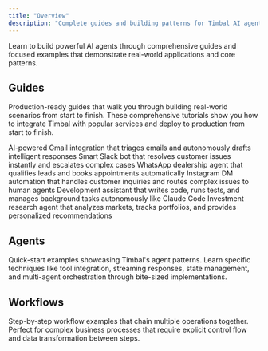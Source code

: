 ```yaml
---
title: "Overview"
description: "Complete guides and building patterns for Timbal AI agents"
---
```



Learn to build powerful AI agents through comprehensive guides and focused examples that demonstrate real-world applications and core patterns.

## Guides

Production-ready guides that walk you through building real-world scenarios from start to finish. These comprehensive tutorials show you how to integrate Timbal with popular services and deploy to production from start to finish.

<Columns cols={3}>
  <Card
    title="Mail Assistant"
    icon="envelopes"
    href="/examples/guides/gmail"
  >
    AI-powered Gmail integration that triages emails and autonomously drafts intelligent responses
  </Card>
  <Card
    title="Tech Support"
    icon="slack"
    href="/examples/guides/slack"
  >
    Smart Slack bot that resolves customer issues instantly and escalates complex cases
  </Card>
  <Card
    title="Sales Assistant"
    icon="whatsapp"
    href="#"
  >
    WhatsApp dealership agent that qualifies leads and books appointments automatically
  </Card>
  <Card
    title="Social Media Support"
    icon="instagram"
    href="#"
  >
    Instagram DM automation that handles customer inquiries and routes complex issues to human agents
  </Card>
  <Card
    title="AI Engineer"
    icon="code"
    href="#"
  >
    Development assistant that writes code, runs tests, and manages background tasks autonomously like Claude Code
  </Card>
  <Card
    title="Financial Advisor"
    icon="chart-line"
    href="#"
  >
    Investment research agent that analyzes markets, tracks portfolios, and provides personalized recommendations
  </Card>
</Columns>

## Agents

Quick-start examples showcasing Timbal's agent patterns. Learn specific techniques like tool integration, streaming responses, state management, and multi-agent orchestration through bite-sized implementations.

<Tabs>
  <Tab title="Memory">
    <ExampleGrid>
      <ExampleCard title="TODO" href="#" />
      <ExampleCard title="TODO" href="#" />
      <ExampleCard title="TODO" href="#" />
    </ExampleGrid>
  </Tab>

  <Tab title="Tools">
    <ExampleGrid>
      <ExampleCard title="TODO" href="#" />
      <ExampleCard title="TODO" href="#" />
      <ExampleCard title="TODO" href="#" />
    </ExampleGrid>
  </Tab>

  <Tab title="Knowledge Bases">
    <ExampleGrid>
      <ExampleCard title="TODO" href="#" />
      <ExampleCard title="TODO" href="#" />
      <ExampleCard title="TODO" href="#" />
    </ExampleGrid>
  </Tab>

  <Tab title="Dynamic Agents">
    <ExampleGrid>
      <ExampleCard title="TODO" href="#" />
      <ExampleCard title="TODO" href="#" />
      <ExampleCard title="TODO" href="#" />
    </ExampleGrid>
  </Tab>

  <Tab title="Evals">
    <ExampleGrid>
      <ExampleCard title="TODO" href="#" />
      <ExampleCard title="TODO" href="#" />
      <ExampleCard title="TODO" href="#" />
    </ExampleGrid>
  </Tab>
</Tabs>

## Workflows

Step-by-step workflow examples that chain multiple operations together. Perfect for complex business processes that require explicit control flow and data transformation between steps.

<Tabs>
  <Tab title="Control Flow">
    <ExampleGrid>
      <ExampleCard title="TODO" href="#" />
      <ExampleCard title="TODO" href="#" />
      <ExampleCard title="TODO" href="#" />
    </ExampleGrid>
  </Tab>

  <Tab title="Evals">
    <ExampleGrid>
      <ExampleCard title="TODO" href="#" />
      <ExampleCard title="TODO" href="#" />
      <ExampleCard title="TODO" href="#" />
    </ExampleGrid>
  </Tab>
</Tabs>
